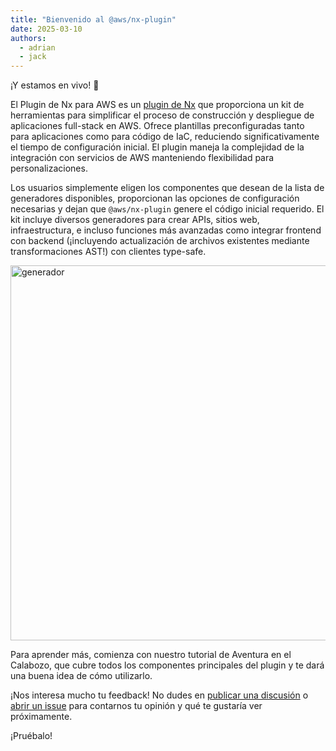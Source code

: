 ```yaml
---
title: "Bienvenido al @aws/nx-plugin"
date: 2025-03-10
authors:
  - adrian
  - jack
---
```





¡Y estamos en vivo! 🚀

El Plugin de Nx para AWS es un [plugin de Nx](https://nx.dev/) que proporciona un kit de herramientas para simplificar el proceso de construcción y despliegue de aplicaciones full-stack en AWS. Ofrece plantillas preconfiguradas tanto para aplicaciones como para código de IaC, reduciendo significativamente el tiempo de configuración inicial. El plugin maneja la complejidad de la integración con servicios de AWS manteniendo flexibilidad para personalizaciones.

Los usuarios simplemente eligen los componentes que desean de la lista de generadores disponibles, proporcionan las opciones de configuración necesarias y dejan que `@aws/nx-plugin` genere el código inicial requerido. El kit incluye diversos generadores para crear APIs, sitios web, infraestructura, e incluso funciones más avanzadas como integrar frontend con backend (¡incluyendo actualización de archivos existentes mediante transformaciones AST!) con clientes type-safe.

<Image src={websiteGeneratorGif} alt="generador" width="800" height="600" />

Para aprender más, comienza con nuestro <Link path="get_started/tutorials/dungeon-game/overview">tutorial de Aventura en el Calabozo</Link>, que cubre todos los componentes principales del plugin y te dará una buena idea de cómo utilizarlo.

¡Nos interesa mucho tu feedback! No dudes en [publicar una discusión](https://github.com/awslabs/nx-plugin-for-aws/discussions) o [abrir un issue](https://github.com/awslabs/nx-plugin-for-aws/issues) para contarnos tu opinión y qué te gustaría ver próximamente.

<Link type="button" path="get_started/tutorials/dungeon-game/overview">¡Pruébalo!</Link>